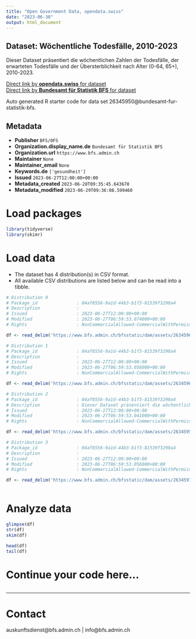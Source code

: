 ```yaml
---
title: "Open Government Data, opendata.swiss"
date: "2023-06-30"
output: html_document
---
```


## Dataset: Wöchentliche Todesfälle, 2010-2023

Dieser Dataset präsentiert die wöchentlichen Zahlen der Todesfälle, der erwarteten Todesfälle und der Übersterblichkeit nach Alter (0-64, 65+), 2010-2023.

[Direct link by **opendata.swiss** for dataset](https://opendata.swiss/de/dataset/wochentliche-todesfalle-2010-2023)<br>
[Direct link by **Bundesamt für Statistik BFS** for dataset](https://www.bfs.admin.ch/asset/de/ts-d-14.03.04.03-wr)

Auto generated R starter code for data set 26345950@bundesamt-fur-statistik-bfs.

## Metadata

- **Publisher** `BFS/OFS`
- **Organization.display_name.de** `Bundesamt für Statistik BFS`
- **Organization.url** `https://www.bfs.admin.ch`
- **Maintainer** `None`
- **Maintainer_email** `None`
- **Keywords.de** `['gesundheit']`
- **Issued** `2023-06-27T12:00:00+00:00`
- **Metadata_created** `2023-06-28T09:35:45.643670`
- **Metadata_modified** `2023-06-29T09:36:08.599460`


# Load packages

```r

library(tidyverse)
library(skimr)

```

# Load data

-   The dataset has 4 distribution(s) in CSV format.
-   All available CSV distributions are listed below and can be read into a tibble.

```r

# Distribution 0
# Package_id               : 04af8556-9a1d-44b3-b1f3-81539f3290a4
# Description              : 
# Issued                   : 2023-06-27T12:00:00+00:00
# Modified                 : 2023-06-27T06:59:53.074000+00:00
# Rights                   : NonCommercialAllowed-CommercialWithPermission-ReferenceRequired

df <- read_delim('https://www.bfs.admin.ch/bfsstatic/dam/assets/26345964/master')

# Distribution 1
# Package_id               : 04af8556-9a1d-44b3-b1f3-81539f3290a4
# Description              : 
# Issued                   : 2023-06-27T12:00:00+00:00
# Modified                 : 2023-06-27T06:59:53.058000+00:00
# Rights                   : NonCommercialAllowed-CommercialWithPermission-ReferenceRequired

df <- read_delim('https://www.bfs.admin.ch/bfsstatic/dam/assets/26345966/master')

# Distribution 2
# Package_id               : 04af8556-9a1d-44b3-b1f3-81539f3290a4
# Description              : Dieser Dataset präsentiert die wöchentlichen Zahlen der Todesfälle, der erwarteten Todesfälle und der Übersterblichkeit nach Alter (0-64, 65+), 2010-2023.
# Issued                   : 2023-06-27T12:00:00+00:00
# Modified                 : 2023-06-27T06:59:53.041000+00:00
# Rights                   : NonCommercialAllowed-CommercialWithPermission-ReferenceRequired

df <- read_delim('https://www.bfs.admin.ch/bfsstatic/dam/assets/26345959/master')

# Distribution 3
# Package_id               : 04af8556-9a1d-44b3-b1f3-81539f3290a4
# Description              : 
# Issued                   : 2023-06-27T12:00:00+00:00
# Modified                 : 2023-06-27T06:59:53.056000+00:00
# Rights                   : NonCommercialAllowed-CommercialWithPermission-ReferenceRequired

df <- read_delim('https://www.bfs.admin.ch/bfsstatic/dam/assets/26345970/master')



```

# Analyze data

```r

glimpse(df)
str(df)
skim(df)

head(df)
tail(df)

```

# Continue your code here...

```r

```

------------------------------------------------------------------------

# Contact

auskunftsdienst@bfs.admin.ch | info@bfs.admin.ch
